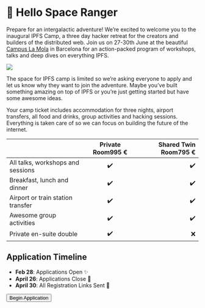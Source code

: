 


# 👋 Hello Space Ranger

<div className="mw7">

Prepare for an intergalactic adventure! We’re excited to welcome you to the inaugural IPFS Camp, a three day hacker retreat for the creators and builders of the distributed web. Join us on 27-30th June at the beautiful [Campus La Mola](https://www.chateauform.com/en/house/campus-la-mola/) in Barcelona for an action-packed program of workshops, talks and deep dives on everything IPFS.

![](https://ipfs.io/ipfs/QmUiucP3oRVnqvuM6hnrF9D5H6tRSeVhyWk6ggkhf4ebEH)

The space for IPFS camp is limited so we’re asking everyone to apply and let us know why they want to join the adventure. Maybe you’ve built something amazing on top of IPFS or you’re just getting started but have some awesome ideas.

Your camp ticket includes accommodation for three nights, airport transfers, all food and drinks, group activities and hacking sessions. Everything is taken care of so we can focus on building the future of the internet.

</div>

<div className="features pv4 mw7">

|                                   | <span className="mh2-ns tc">Private Room</span><span className="primary3 f3 tc db mv2 nowrap">995 €</span> | <span className="mh2-ns tc">Shared Twin Room</span><span className="primary3 f3 tc db mv2 nowrap">795 €</span> |
| --------------------------------- | :--------------------------------------------------------------------------------------------------------: | -------------------------------------------------------------------------------------------------------------: |
| All talks, workshops and sessions |                                                     ✔️                                                     |                                                                                                             ✔️ |
| Breakfast, lunch and dinner       |                                                     ✔️                                                     |                                                                                                             ✔️ |
| Airport or train station transfer |                                                     ✔️                                                     |                                                                                                             ✔️ |
| Awesome group activities          |                                                     ✔️                                                     |                                                                                                             ✔️ |
| Private en-suite double           |                                                     ✔️                                                     |                                                                                                             ❌ |

</div>

## Application Timeline

- **Feb 28**: Applications Open ✨
- **April 26**: Applications Close 🔏
- **April 30**: All Registration Links Sent 🚀

<p className="pv2 db tc tl-ns">
  <Button size="large" href="https://goo.gl/forms/GmzwgMzfR0RUpfs13">
    Begin Application
  </Button>
</p>

